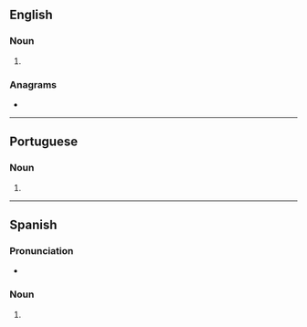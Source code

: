 {{also|acérolas}}
==English==

===Noun===
{{head|en|noun plural form}}

# {{plural of|acerola|lang=en}}

===Anagrams===
* {{anagrams|en|a=aacelors|Coral Sea|rosaceal}}

----

==Portuguese==

===Noun===
{{head|pt|noun plural form}}

# {{plural of|acerola|lang=pt}}

----

==Spanish==

===Pronunciation===
* {{es-IPA}}

===Noun===
{{head|es|noun form}}

# {{plural of|acerola|lang=es}}